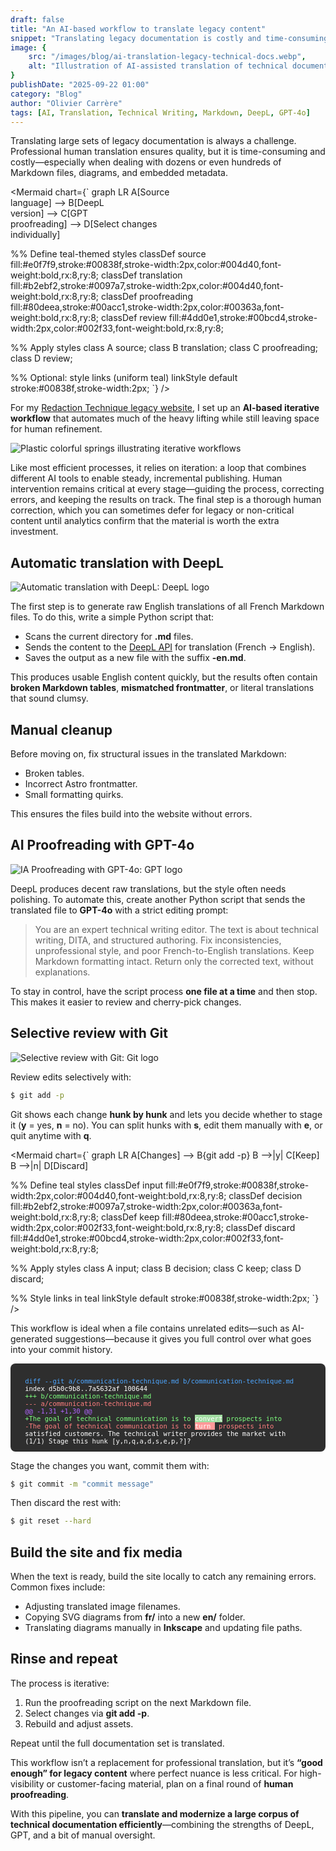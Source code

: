 ```yaml
---
draft: false
title: "An AI-based workflow to translate legacy content"
snippet: "Translating legacy documentation is costly and time-consuming. This post shows how I combined DeepL, GPT-4o, and a bit of manual editing to efficiently translate French Markdown files into polished English—good enough for legacy content and easy to iterate."
image: {
    src: "/images/blog/ai-translation-legacy-technical-docs.webp",
    alt: "Illustration of AI-assisted translation of technical documentation"
}
publishDate: "2025-09-22 01:00"
category: "Blog"
author: "Olivier Carrère"
tags: [AI, Translation, Technical Writing, Markdown, DeepL, GPT-4o]
---
```


Translating large sets of legacy documentation is always a challenge. Professional human translation ensures quality, but it is time-consuming and costly—especially when dealing with dozens or even hundreds of Markdown files, diagrams, and embedded metadata.


<Mermaid chart={`
graph LR
  A[Source<br/>language] --> B[DeepL<br/>version] --> C[GPT<br/>proofreading] --> D[Select changes<br/>individually]

  %% Define teal-themed styles
  classDef source fill:#e0f7f9,stroke:#00838f,stroke-width:2px,color:#004d40,font-weight:bold,rx:8,ry:8;
  classDef translation fill:#b2ebf2,stroke:#0097a7,stroke-width:2px,color:#004d40,font-weight:bold,rx:8,ry:8;
  classDef proofreading fill:#80deea,stroke:#00acc1,stroke-width:2px,color:#00363a,font-weight:bold,rx:8,ry:8;
  classDef review fill:#4dd0e1,stroke:#00bcd4,stroke-width:2px,color:#002f33,font-weight:bold,rx:8,ry:8;

  %% Apply styles
  class A source;
  class B translation;
  class C proofreading;
  class D review;

  %% Optional: style links (uniform teal)
  linkStyle default stroke:#00838f,stroke-width:2px;
`} />

For my [Redaction Technique legacy website](https://docs.redaction-technique.org/), I set up an **AI-based iterative workflow** that automates much of the heavy lifting while still leaving space for human refinement.

![Plastic colorful springs illustrating iterative workflows](/images/blog/ai-translation-legacy-technical-docs-large.webp)

Like most efficient processes, it relies on iteration: a loop that combines different AI tools to enable steady, incremental publishing. Human intervention remains critical at every stage—guiding the process, correcting errors, and keeping the results on track. The final step is a thorough human correction, which you can sometimes defer for legacy or non-critical content until analytics confirm that the material is worth the extra investment.

## Automatic translation with DeepL

<img 
  src="/images/blog/DeepL_logo.svg" 
  alt="Automatic translation with DeepL: DeepL logo" 
  width={200} 
/>


The first step is to generate raw English translations of all French Markdown files. To do this, write a simple Python script that:

* Scans the current directory for **.md** files.
* Sends the content to the [DeepL API](https://www.deepl.com/docs-api) for translation (French → English).
* Saves the output as a new file with the suffix **-en.md**.

This produces usable English content quickly, but the results often contain **broken Markdown tables**, **mismatched frontmatter**, or literal translations that sound clumsy.

## Manual cleanup

Before moving on, fix structural issues in the translated Markdown:

* Broken tables.
* Incorrect Astro frontmatter.
* Small formatting quirks.

This ensures the files build into the website without errors.

## AI Proofreading with GPT-4o

<img 
  src="/images/blog/ChatGPT-Logo.svg" 
  alt="IA Proofreading with GPT-4o: GPT logo" 
  width={100} 
/>

DeepL produces decent raw translations, but the style often needs polishing. To automate this, create another Python script that sends the translated file to **GPT-4o** with a strict editing prompt:

<blockquote>
You are an expert technical writing editor. The text is about technical writing, DITA, and structured authoring. Fix inconsistencies, unprofessional style, and poor French-to-English translations. Keep Markdown formatting intact. Return only the corrected text, without explanations.
</blockquote>

To stay in control, have the script process **one file at a time** and then stop. This makes it easier to review and cherry-pick changes.

## Selective review with Git

<img 
  src="/images/blog/Git-logo.svg" 
  alt="Selective review with Git: Git logo" 
  width={200} 
/>

Review edits selectively with:

```bash
$ git add -p
```

Git shows each change **hunk by hunk** and lets you decide whether to stage it (**y** = yes, **n** = no). You can split hunks with **s**, edit them manually with **e**, or quit anytime with **q**.

<Mermaid chart={`
graph LR
  A[Changes] --> B{git add -p}
  B -->|y| C[Keep]
  B -->|n| D[Discard]

  %% Define teal styles
  classDef input fill:#e0f7f9,stroke:#00838f,stroke-width:2px,color:#004d40,font-weight:bold,rx:8,ry:8;
  classDef decision fill:#b2ebf2,stroke:#0097a7,stroke-width:2px,color:#00363a,font-weight:bold,rx:8,ry:8;
  classDef keep fill:#80deea,stroke:#00acc1,stroke-width:2px,color:#002f33,font-weight:bold,rx:8,ry:8;
  classDef discard fill:#4dd0e1,stroke:#00bcd4,stroke-width:2px,color:#002f33,font-weight:bold,rx:8,ry:8;

  %% Apply styles
  class A input;
  class B decision;
  class C keep;
  class D discard;

  %% Style links in teal
  linkStyle default stroke:#00838f,stroke-width:2px;
`} />

This workflow is ideal when a file contains unrelated edits—such as AI-generated suggestions—because it gives you full control over what goes into your commit history.

<div style="background-color:#2e2e2e; color:#ffffff; font-family: monospace; font-size: 0.75em; padding: 1em; white-space: pre-wrap; border-radius: 8px;">
  <span style="color:#4da6ff;">diff --git a/communication-technique.md b/communication-technique.md</span>
  index d5b0c9b8..7a5632af 100644
  <span style="color:#7fff7f;">+++ b/communication-technique.md</span>
  <span style="color:#ff7f7f;">--- a/communication-technique.md</span>
  <span style="color:#b266ff;">@@ -1,31 +1,30 @@</span>
  <span style="color:#7fff7f;">+The goal of technical communication is to <span style="color:#ffffff; background-color:#a0dca0;">convert</span> prospects into</span>
  <span style="color:#ff7f7f;">-The goal of technical communication is to <span style="color:#ffffff; background-color:#ff9999;">turn </span> prospects into</span>
  satisfied customers. The technical writer provides the market with
  (1/1) Stage this hunk [y,n,q,a,d,s,e,p,?]?
</div>

Stage the changes you want, commit them with:

```bash
$ git commit -m "commit message"
```

Then discard the rest with:

```bash
$ git reset --hard
```

## Build the site and fix media

When the text is ready, build the site locally to catch any remaining errors. Common fixes include:

* Adjusting translated image filenames.
* Copying SVG diagrams from **fr/** into a new **en/** folder.
* Translating diagrams manually in **Inkscape** and updating file paths.

## Rinse and repeat

The process is iterative:

1. Run the proofreading script on the next Markdown file.
2. Select changes via **git add -p**.
3. Rebuild and adjust assets.

Repeat until the full documentation set is translated.

This workflow isn’t a replacement for professional translation, but it’s **“good enough” for legacy content** where perfect nuance is less critical. For high-visibility or customer-facing material, plan on a final round of **human proofreading**.

With this pipeline, you can **translate and modernize a large corpus of technical documentation efficiently**—combining the strengths of DeepL, GPT, and a bit of manual oversight.

